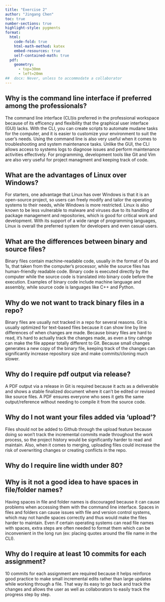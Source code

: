 ```yaml
---
title: "Exercise 2"
author: "Jingang Chen"
toc: true
number-sections: true
highlight-style: pygments
format: 
  html: 
    code-fold: true
    html-math-method: katex
    embed-resources: true
    self-contained-math: true
  pdf: 
    geometry: 
      - top=30mm
      - left=20mm
##  docx: Never, unless to accommodate a collaborator
---
```


## Why is the command line interface if preferred among the professionals?

The command line interface (CLI)is preferred in the professional workspace because of its efficency and flexibility that the graphical user interface (GUI) lacks. With the CLI, you can create scripts to automate mudane tasks for the computer, and it is easier to customize your environment to suit the user's needs. Using the command line is also very useful when it comes to troubleshooting and system maintenance tasks. Unlike the GUI, the CLI allows access to systems logs to diagnose issues and perform maintenance activities effectively. For programming, development tools like Git and Vim are also very useful for project managment and keeping track of code.

## What are the advantages of Linux over Windows?

For starters, one advantage that Linux has over Windows is that it is an open-source project, so users can freely modify and tailor the operating systems to their needs, while Windows is more restricted. Linux is also known to be less vulnerable to malware and viruses due to its handling of package management and repositories, which is good for critical work and development. With its support of a wide range of programming languages, Linux is overall the preferred system for developers and even casual users.

## What are the differences between binary and source files?

Binary files contain machine-readable code, usually in the format of 0s and 1s, that taken from the computer's processor, while the source files has human-friendly readable code. Binary code is executed directly by the computer while the source code is translated into binary code before the execution. Examples of binary code include machine language and assembly, while source code is languages like C++ and Python.

## Why do we not want to track binary files in a repo?

Binary files are usually not tracked in a repo for several reasons. Git is usually optimized for text-based files because it can show line by line differences of when changes are made. Because binary files are hard to read, it's hard to actually track the changes made, as even a tiny cahnge can make the file appear totally different to Git. Because small changes generates a new copy of the binary file, keeping track of the changes can significantly increase repository size and make commits/cloning much slower.

## Why do I require pdf output via release?

A PDF output via a release in Git is required because it acts as a deliverable and shows a stable finalized document where it can't be edited or revised like source files. A PDF ensures everyone who sees it gets the same output/reference without needing to compile it from the source code.

## Why do I not want your files added via ‘upload’?

Files should not be added to Github through the upload feature because doing so won't track the incremental commits made throughout the work process, so the project history would be significantly harder to read and maintain. Also, when it comes to merging, uploading files could increase the risk of overwriting changes or creating conflicts in the repo.

## Why do I require line width under 80?



## Why is it not a good idea to have spaces in file/folder names?

Having spaces in file and folder names is discouraged because it can cause problems when accessing them with the command line interface. Spaces in files and folders can cause issues with file and version control systems, which may not handle spaces correctly and thus would make the files harder to maintain. Even if certain operating systems can read file names with spaces, extra steps are often needed to format them which can be inconvenient in the long run (ex: placing quotes around the file name in the CLI).

## Why do I require at least 10 commits for each assignment?

10 commits for each assignment are required because it helps reinforce good practice to make small incremental edits rather than large updates while working through a file. That way its easy to go back and track the changes and allows the user as well as collaborators to easily track the progress step by step.